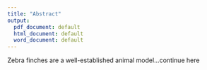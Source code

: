 ```yaml
---
title: "Abstract"
output:
  pdf_document: default
  html_document: default
  word_document: default
---
```

\phantomsection
\chapter*{Abstract}

Zebra finches are a well-established animal model...continue here